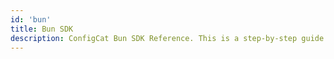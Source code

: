 ```yaml
---
id: 'bun'
title: Bun SDK
description: ConfigCat Bun SDK Reference. This is a step-by-step guide on how to use feature flags in your Bun applications.
---
```




<script
  type="application/ld+json"
  dangerouslySetInnerHTML={{ __html: JSON.stringify(UnifiedJSBunSchema) }}
></script>


<JSSdkReferenceTemplate platform={platform}>
</JSSdkReferenceTemplate>

